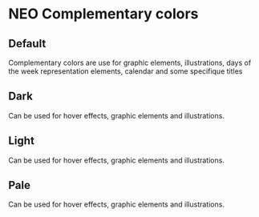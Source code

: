 
<Meta title="Design Tokens/Colors/Neo" />

<style>
  {`
      * {box-sizing: border-box;}
      .h2, .h3 {margin-top: 50px;border-bottom: 0;}
      .flex {display: flex;gap: 24px;flex-wrap: wrap;justify-content: flex-start;}
      .ctn-card {box-shadow: 0px 2px 6px 0px #00000026;border-radius: 8px;}
      .name-color {font-weight: bold;}
      .name-color, .hexa-color, .variable {margin: 0;line-height: 24px;font-size: 14px;}
      .background-color {height: 100px;width: 160px;border-radius: 8px 8px 0 0;}
      .description-color {padding: 16px;width: 160px;border-radius: 0 0 8px 8px;background: #FFFFFF;box-shadow: 0px 2px 6px rgba(0, 0, 0, 0.15);}
  `}
</style>

# NEO Complementary colors

## Default

Complementary colors are use for graphic elements, illustrations, days of the
week representation elements, calendar and some specifique titles

<div className="flex">
  <Colors color="Purple" hexa="#763294" nameVar="$purple" />

  <Colors color="Blue" hexa="#2a9cc8" nameVar="$blue" />

  <Colors color="Green" hexa="#46bfaf" nameVar="$green" />

  <Colors color="Yellow" hexa="#ecbe30" nameVar="$yellow" />

  <Colors color="Red" hexa="#e13a3a" nameVar="$red" />

  <Colors color="Orange" hexa="#FF8D2E" nameVar="$orange" />

  <Colors color="Indigo" hexa="#1a22a2" nameVar="$indigo" />

  <Colors color="Pink" hexa="#b930a2" nameVar="$pink" />
</div>

## Dark

Can be used for hover effects, graphic elements and illustrations.

<div className="flex">
  <Colors color="Purple" hexa="#5D1D79" nameVar="$purple-900" />

  <Colors color="Blue" hexa="#1B84AC" nameVar="$blue-900" />

  <Colors color="Green" hexa="#33A797" nameVar="$green-900" />

  <Colors color="Yellow" hexa="#DAA910" nameVar="$yellow-900" />

  <Colors color="Red" hexa="#C82222" nameVar="$red-900" />

  <Colors color="Orange" hexa="#F17A17" nameVar="$orange-900" />

  <Colors color="Indigo" hexa="#121982" nameVar="$indigo-900" />

  <Colors color="Pink" hexa="#9C2288" nameVar="$pink-900" />
</div>

## Light

Can be used for hover effects, graphic elements and illustrations.

<div className="flex">
  <Colors color="Purple" hexa="#B68ACA" nameVar="$purple-200" />

  <Colors color="Blue" hexa="#AADAED" nameVar="$blue-200" />

  <Colors color="Green" hexa="#A2E0D8" nameVar="$green-200" />

  <Colors color="Yellow" hexa="#F6DE94" nameVar="$yellow-200" />

  <Colors color="Red" hexa="#F48A8A" nameVar="$red-200" />

  <Colors color="Orange" hexa="#FFC696" nameVar="$orange-200" />

  <Colors color="Indigo" hexa="#9297E5" nameVar="$indigo-200" />

  <Colors color="Pink" hexa="#E39CD7" nameVar="$pink-200" />
</div>

## Pale

Can be used for hover effects, graphic elements and illustrations.

<div className="flex">
  <Colors color="Purple" hexa="#F4EAF9" nameVar="$purple-100" />

  <Colors color="Blue" hexa="#E4F4FF" nameVar="$blue-100" />

  <Colors color="Green" hexa="#E7F5F4" nameVar="$green-100" />

  <Colors color="Yellow" hexa="#FFF4D1" nameVar="$yellow-100" />

  <Colors color="Red" hexa="#FFD9D9" nameVar="$red-100" />

  <Colors color="Orange" hexa="#FFEFE3" nameVar="$orange-100" />

  <Colors color="Indigo" hexa="#DDE8FD" nameVar="$indigo-100" />

  <Colors color="Pink" hexa="#FFE5FB" nameVar="$pink-100" />
</div>
